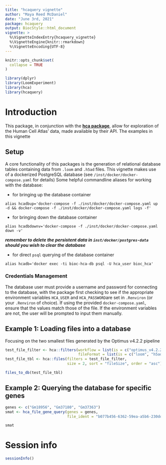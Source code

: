```yaml
---
title: "hcaquery vignette"
author: "Maya Reed McDaniel"
date: "June 3rd, 2021"
package: hcaquery
output: BiocStyle::html_document
vignette: >
  %\VignetteIndexEntry{hcaquery_vignette}
  %\VignetteEngine{knitr::rmarkdown}
  %\VignetteEncoding{UTF-8}
---
```


```r
knitr::opts_chunk$set(
  collapse = TRUE
)
```

```r
library(dplyr)
library(LoomExperiment)
library(hca)
library(hcaquery)
```

# Introduction
This package, in conjunction with the  [**hca package**](https://bioconductor.org/packages/release/bioc/html/hca.html), allow
for exploration of the Human Cell Atlas' data, made available by their API.
The examples in this vignette

## Setup
A core functionality of this packages is the generation of relational database
tables containing data from `.loom` and `.h5ad` files.
This vignette makes use of a dockerized PostgreSQL database
(see `/inst/docker/docker-compose.yaml` for details)
Some helpful commandline aliases for working with the database:

- for bringing up the database container
```
alias hcadbup='docker-compose -f ./inst/docker/docker-compose.yaml up -d && docker-compose -f ./inst/docker/docker-compose.yaml logs -f'
```

- for bringing down the database container
```
alias hcadbdownv='docker-compose -f ./inst/docker/docker-compose.yaml down -v'
```

***remember to delete the persistent data in `inst/docker/postgres-data` should you wish to clear the database***

- for direct `psql` querying of the database container
```
alias hcadb='docker exec -ti bioc-hca-db psql -U hca_user bioc_hca'
```

### Credentials Management
The database user must provide a username and password for connecting to the
database, with the package first checking to see if the appropriate environment
variables `HCA_USER` and `HCA_PASSWORD`are set in `.Renviron`
(or your `.Renviron` of choice). If using the provided `docker-compose.yaml`,
ensure that the values match those of the file. If the environment variables
are not, the user will be prompted to input them manually.

## Example 1: Loading files into a database
Focusing on the two smallest files generated by the Optimus v4.2.2 pipeline
```r
test_file_filter <- hca::filters(workflow = list(is = c("optimus_v4.2.2")),
                                 fileFormat = list(is = c("loom", "h5ad")))
test_file_tbl <- hca::files(filters = test_file_filter,
                            size = 2, sort = "fileSize", order = "asc")

files_to_db(test_file_tbl)
```

## Example 2: Querying the database for specific genes
```r
genes <- c("Gm18956", "Gm37180", "Gm37363")
smat <- hca_file_gene_query(genes = genes,
                            file_ident = "b077b456-6362-59ea-a5b6-230dd8bc6d91")

smat
```
# Session info

```r
sessionInfo()
```

